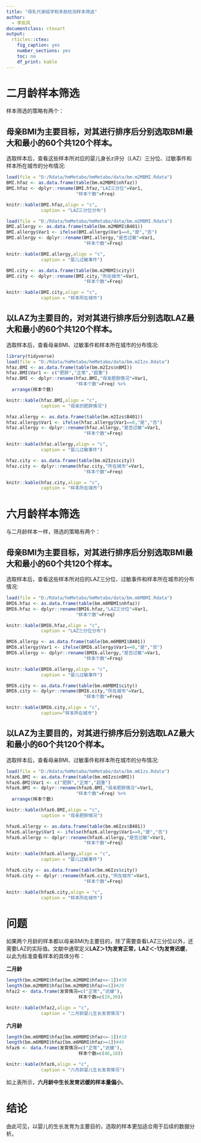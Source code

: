 ```yaml
---
title: "母乳代谢组学和多肽检测样本筛选"
author:
  - 李凯风
documentclass: ctexart
output:
  rticles::ctex:
    fig_caption: yes
    number_sections: yes
    toc: no
    df_print: kable
---
```


# 二月龄样本筛选

  样本筛选的策略有两个：
  
## 母亲BMI为主要目标，对其进行排序后分别选取BMI最大和最小的60个共120个样本。

  选取样本后，查看这些样本所对应的婴儿身长z评分（LAZ）三分位、过敏事件和样本所在城市的分布情况:
```r
load(file = "D:/Rdata/hmMetabo/hmMetabo/data/bm.m2MBMI.Rdata")
BMI.hfaz <- as.data.frame(table(bm.m2MBMI$nhfaz))
BMI.hfaz <- dplyr::rename(BMI.hfaz,"LAZ三分位"=Var1,
                          "样本个数"=Freq)
```
```r
knitr::kable(BMI.hfaz,align = "c",
             caption = "LAZ三分位分布")
```


```r
load(file = "D:/Rdata/hmMetabo/hmMetabo/data/bm.m2MBMI.Rdata")
BMI.allergy <- as.data.frame(table(bm.m2MBMI$B401))
BMI.allergy$Var1 <- ifelse(BMI.allergy$Var1==0,"是","否")
BMI.allergy <- dplyr::rename(BMI.allergy,"是否过敏"=Var1,
                             "样本个数"=Freq)
```
```r
knitr::kable(BMI.allergy,align = "c",
             caption = "婴儿过敏事件")
```


```r
BMI.city <- as.data.frame(table(bm.m2MBMI$city))
BMI.city <- dplyr::rename(BMI.city,"所在城市"=Var1,
                             "样本个数"=Freq)
```
```r
knitr::kable(BMI.city,align = "c",
             caption = "样本所在城市")
```

## 以LAZ为主要目的，对对其进行排序后分别选取LAZ最大和最小的60个共120个样本。

  选取样本后，查看母亲BMI、过敏事件和样本所在城市的分布情况:
  
```r
library(tidyverse)
load(file = "D:/Rdata/hmMetabo/hmMetabo/data/bm.m2Izs.Rdata")
hfaz.BMI <- as.data.frame(table(bm.m2Izs$nBMI))
hfaz.BMI$Var1 <- c("肥胖","正常","超重")
hfaz.BMI <- dplyr::rename(hfaz.BMI,"母亲肥胖情况"=Var1,
                          "样本个数"=Freq) %>%
  arrange(样本个数)

```
```r
knitr::kable(hfaz.BMI,align = "c",
             caption = "母亲的肥胖情况")
```


```r
hfaz.allergy <- as.data.frame(table(bm.m2Izs$B401))
hfaz.allergy$Var1 <- ifelse(hfaz.allergy$Var1==0,"是","否")
hfaz.allergy <- dplyr::rename(hfaz.allergy,"是否过敏"=Var1,
                             "样本个数"=Freq)
```
```r
knitr::kable(hfaz.allergy,align = "c",
             caption = "婴儿过敏事件")
```


```r
hfaz.city <- as.data.frame(table(bm.m2Izs$city))
hfaz.city <- dplyr::rename(hfaz.city,"所在城市"=Var1,
                             "样本个数"=Freq)
```
```r

knitr::kable(hfaz.city,align = "c",
             caption = "样本所在城市")
```

# 六月龄样本筛选

  与二月龄样本一样，筛选的策略有两个：
  
## 母亲BMI为主要目标，对其进行排序后分别选取BMI最大和最小的60个共120个样本。

  选取样本后，查看这些样本所对应的LAZ三分位、过敏事件和样本所在城市的分布情况:
```r
load(file = "D:/Rdata/hmMetabo/hmMetabo/data/bm.m6MBMI.Rdata")
BMI6.hfaz <- as.data.frame(table(bm.m6MBMI$nhfaz))
BMI6.hfaz <- dplyr::rename(BMI6.hfaz,"LAZ三分位"=Var1,
                          "样本个数"=Freq)
```
```r
knitr::kable(BMI6.hfaz,align = "c",
             caption = "LAZ三分位分布")
```


```r
BMI6.allergy <- as.data.frame(table(bm.m6MBMI$B401))
BMI6.allergy$Var1 <- ifelse(BMI6.allergy$Var1==0,"是","否")
BMI6.allergy <- dplyr::rename(BMI6.allergy,"是否过敏"=Var1,
                             "样本个数"=Freq)
```
```r
knitr::kable(BMI6.allergy,align = "c",
             caption = "婴儿过敏事件")
```


```r
BMI6.city <- as.data.frame(table(bm.m6MBMI$city))
BMI6.city <- dplyr::rename(BMI6.city,"所在城市"=Var1,
                             "样本个数"=Freq)
```
```r
knitr::kable(BMI6.city,align = "c",
             caption="样本所在城市")
```

## 以LAZ为主要目的，对其进行排序后分别选取LAZ最大和最小的60个共120个样本。

  选取样本后，查看母亲BMI、过敏事件和样本所在城市的分布情况:
  
```r
load(file = "D:/Rdata/hmMetabo/hmMetabo/data/bm.m6Izs.Rdata")
hfaz6.BMI <- as.data.frame(table(bm.m6Izs$nBMI))
hfaz6.BMI$Var1 <- c("肥胖","正常","超重")
hfaz6.BMI <- dplyr::rename(hfaz6.BMI,"母亲肥胖情况"=Var1,
                          "样本个数"=Freq) %>%
  arrange(样本个数)

```
```r
knitr::kable(hfaz6.BMI,align = "c",
             caption = "母亲肥胖情况")
```


```r
hfaz6.allergy <- as.data.frame(table(bm.m6Izs$B401))
hfaz6.allergy$Var1 <- ifelse(hfaz6.allergy$Var1==0,"是","否")
hfaz6.allergy <- dplyr::rename(hfaz6.allergy,"是否过敏"=Var1,
                             "样本个数"=Freq)
```
```r
knitr::kable(hfaz6.allergy,align = "c",
             caption = "婴儿过敏事件")
```


```r
hfaz6.city <- as.data.frame(table(bm.m6Izs$city))
hfaz6.city <- dplyr::rename(hfaz6.city,"所在城市"=Var1,
                             "样本个数"=Freq)
```
```r
knitr::kable(hfaz6.city,align = "c",
             caption = "样本所在城市")
```

# 问题

  如果两个月龄的样本都以母亲BMI为主要目的，除了需要查看LAZ三分位以外，还需要LAZ的实际值。文献中通常定义**LAZ＞1为发育正常，LAZ＜-1为发育迟缓**，以此为标准查看样本的具体分布：

**二月龄**
```r
length(bm.m2MBMI$hfaz[bm.m2MBMI$hfaz<=-1])#30
length(bm.m2MBMI$hfaz[bm.m2MBMI$hfaz>=1])#29
hfaz2 <- data.frame(发育情况=c("正常","迟缓"),
                           样本个数=c(29,30))
```

```r
knitr::kable(hfaz2,align = "c",
             caption = "二月龄婴儿生长发育情况")
```

**六月龄**
```r
length(bm.m6MBMI$hfaz[bm.m6MBMI$hfaz<=-1])#18
length(bm.m6MBMI$hfaz[bm.m6MBMI$hfaz>=1])#46
hfaz6 <- data.frame(发育情况=c("正常","迟缓"),
                           样本个数=c(46,18))
```

```r
knitr::kable(hfaz6,align = "c",
             caption = "六月龄婴儿生长发育情况")
```

如上表所示，**六月龄中生长发育迟缓的样本量偏小**。

# 结论

  由此可见，以婴儿的生长发育为主要目的，选取的样本更加适合用于后续的数据分析。

